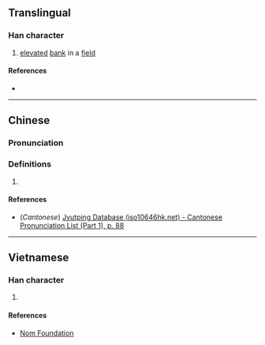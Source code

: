 {{character info}}
==Translingual==

===Han character===
{{Han char|rn=32|rad=土|as=09|sn=12|four=|canj=GWLS|ids=⿰土𬙙,⿰土⿱罒方}}

# [[elevate]]d [[bank]] in a [[field]]

====References====
* {{Han ref|kx=0234.271|hdz=10464.020|uh=5844|ud=22596}}

----

==Chinese==
{{zh-forms}}

===Pronunciation===
{{zh-pron
|m=léng
|c=ling4
|mc=
|oc=
|ma=
|cat=n
}}

===Definitions===
{{zh-hanzi}}

# {{rfdef|zh}}

====References====
* (''Cantonese'') [http://www.iso10646hk.net/jp/document/download.jsp Jyutping Database (iso10646hk.net) - Cantonese Pronunciation List (Part 1), p. 88]

----

==Vietnamese==

===Han character===
{{vi-readings|reading=lăng|rs=土09}}

# {{rfdef|vi|sort=土09}}

====References====
* [http://nomfoundation.org/common/nom_details.php?codepoint=5844 Nom Foundation]